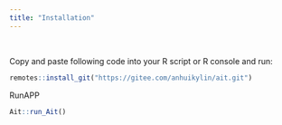 ---
title: "Installation"
---

<br>

Copy and paste following code into your R script or R console and run:

```{r eval=FALSE}
remotes::install_git("https://gitee.com/anhuikylin/ait.git")
```

RunAPP

```{r eval=FALSE}
Ait::run_Ait()
```
